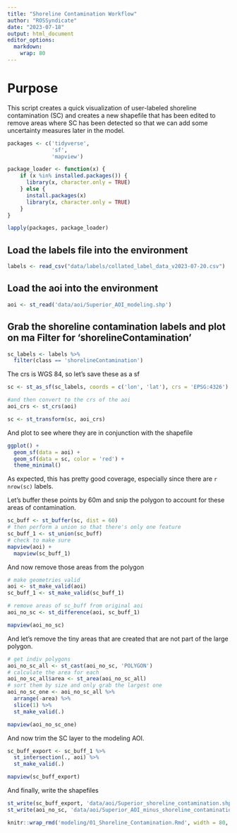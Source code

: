 ```yaml
---
title: "Shoreline Contamination Workflow"
author: "ROSSyndicate"
date: "2023-07-18"
output: html_document
editor_options:
  markdown:
    wrap: 80
---
```


# Purpose

This script creates a quick visualization of user-labeled shoreline
contamination (SC) and creates a new shapefile that has been edited to remove
areas where SC has been detected so that we can add some uncertainty measures
later in the model.

```r
packages <- c('tidyverse',
              'sf',
              'mapview')

package_loader <- function(x) {
    if (x %in% installed.packages()) {
      library(x, character.only = TRUE)
    } else {
      install.packages(x)
      library(x, character.only = TRUE)
    }
}

lapply(packages, package_loader)
```

## Load the labels file into the environment

```r
labels <- read_csv("data/labels/collated_label_data_v2023-07-20.csv")
```

## Load the aoi into the environment

```r
aoi <- st_read('data/aoi/Superior_AOI_modeling.shp')
```

## Grab the shoreline contamination labels and plot on ma Filter for 'shorelineContamination'

```r
sc_labels <- labels %>%
  filter(class == 'shorelineContamination')
```

The crs is WGS 84, so let's save these as a sf

```r
sc <- st_as_sf(sc_labels, coords = c('lon', 'lat'), crs = 'EPSG:4326')

#and then convert to the crs of the aoi
aoi_crs <- st_crs(aoi)

sc <- st_transform(sc, aoi_crs)
```

And plot to see where they are in conjunction with the shapefile

```r
ggplot() +
  geom_sf(data = aoi) +
  geom_sf(data = sc, color = 'red') +
  theme_minimal()
```

As expected, this has pretty good coverage, especially since there are `r
nrow(sc)` labels.

Let's buffer these points by 60m and snip the polygon to account for these
areas of contamination.

```r
sc_buff <- st_buffer(sc, dist = 60)
# then perform a union so that there's only one feature
sc_buff_1 <- st_union(sc_buff)
# check to make sure
mapview(aoi) +
  mapview(sc_buff_1)
```

And now remove those areas from the polygon

```r
# make geometries valid
aoi <- st_make_valid(aoi)
sc_buff_1 <- st_make_valid(sc_buff_1)

# remove areas of sc_buff from original aoi
aoi_no_sc <- st_difference(aoi, sc_buff_1)

mapview(aoi_no_sc)
```

And let's remove the tiny areas that are created that are not part of the large
polygon.

```r
# get indiv polygons
aoi_no_sc_all <- st_cast(aoi_no_sc, 'POLYGON')
# calculate the area for each
aoi_no_sc_all$area <- st_area(aoi_no_sc_all)
# sort them by size and only grab the largest one
aoi_no_sc_one <- aoi_no_sc_all %>%
  arrange(-area) %>%
  slice(1) %>%
  st_make_valid(.)

mapview(aoi_no_sc_one)
```

And now trim the SC layer to the modeling AOI.

```r
sc_buff_export <- sc_buff_1 %>%
  st_intersection(., aoi) %>%
  st_make_valid(.)

mapview(sc_buff_export)
```

And finally, write the shapefiles

```r
st_write(sc_buff_export, 'data/aoi/Superior_shoreline_contamination.shp', append = F)
st_write(aoi_no_sc, 'data/aoi/Superior_AOI_minus_shoreline_contamination.shp', append = F)
```

```r
knitr::wrap_rmd('modeling/01_Shoreline_Contamination.Rmd', width = 80, backup = NULL)
```
